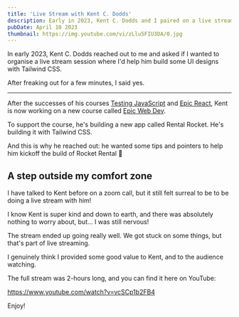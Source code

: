 ```yaml
---
title: 'Live Stream with Kent C. Dodds'
description: Early in 2023, Kent C. Dodds and I paired on a live stream to build some Tailwind CSS UI designs for his Rental Rocket app, that will be used to teach his Epic Web Dev course.
pubDate: April 10 2023
thumbnail: https://img.youtube.com/vi/zLlu5FIU3DA/0.jpg
---
```



<IntroText>

In early 2023, Kent C. Dodds reached out to me and asked if I wanted to organise a live stream session where I'd help him build some UI designs with Tailwind CSS.

After freaking out for a few minutes, I said yes.

</IntroText>

<YouTubeVideo id="zLlu5FIU3DA" />

---

After the successes of his courses [Testing JavaScript](https://testingjavascript.com) and [Epic React](https://epicreact.dev), Kent is now working on a new course called [Epic Web Dev](https://epicreact.dev).

To support the course, he's building a new app called Rental Rocket. He's building it with Tailwind CSS.

And this is why he reached out: he wanted some tips and pointers to help him kickoff the build of Rocket Rental 🚀

## A step outside my comfort zone

I have talked to Kent before on a zoom call, but it still felt surreal to be to be doing a live stream with him!

I know Kent is super kind and down to earth, and there was absolutely nothing to worry about, but... I was still nervous!

The stream ended up going really well. We got stuck on some things, but that's part of live streaming.

I genuinely think I provided some good value to Kent, and to the audience watching.

The full stream was 2-hours long, and you can find it here on YouTube:

https://www.youtube.com/watch?v=vcSCp1b2FB4

Enjoy!
